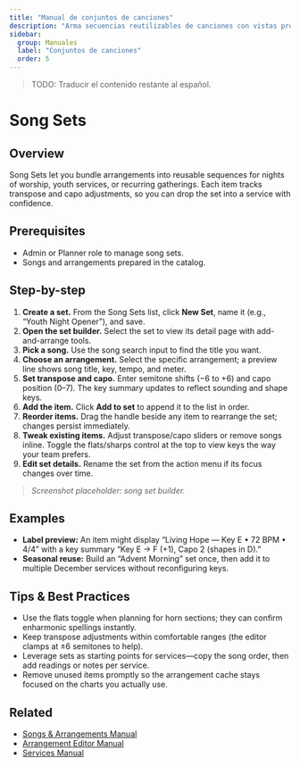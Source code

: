 ```yaml
---
title: "Manual de conjuntos de canciones"
description: "Arma secuencias reutilizables de canciones con vistas previas conscientes de la tonalidad."
sidebar:
  group: Manuales
  label: "Conjuntos de canciones"
  order: 5
---
```

> TODO: Traducir el contenido restante al español.

# Song Sets

## Overview
Song Sets let you bundle arrangements into reusable sequences for nights of worship, youth services, or recurring gatherings. Each item tracks transpose and capo adjustments, so you can drop the set into a service with confidence.

## Prerequisites
- Admin or Planner role to manage song sets.
- Songs and arrangements prepared in the catalog.

## Step-by-step
1. **Create a set.** From the Song Sets list, click **New Set**, name it (e.g., “Youth Night Opener”), and save.
2. **Open the set builder.** Select the set to view its detail page with add-and-arrange tools.
3. **Pick a song.** Use the song search input to find the title you want.
4. **Choose an arrangement.** Select the specific arrangement; a preview line shows song title, key, tempo, and meter.
5. **Set transpose and capo.** Enter semitone shifts (−6 to +6) and capo position (0–7). The key summary updates to reflect sounding and shape keys.
6. **Add the item.** Click **Add to set** to append it to the list in order.
7. **Reorder items.** Drag the handle beside any item to rearrange the set; changes persist immediately.
8. **Tweak existing items.** Adjust transpose/capo sliders or remove songs inline. Toggle the flats/sharps control at the top to view keys the way your team prefers.
9. **Edit set details.** Rename the set from the action menu if its focus changes over time.

> _Screenshot placeholder: song set builder._

## Examples
- **Label preview:** An item might display “Living Hope — Key E • 72 BPM • 4/4” with a key summary “Key E → F (+1), Capo 2 (shapes in D).”
- **Seasonal reuse:** Build an “Advent Morning” set once, then add it to multiple December services without reconfiguring keys.

## Tips & Best Practices
- Use the flats toggle when planning for horn sections; they can confirm enharmonic spellings instantly.
- Keep transpose adjustments within comfortable ranges (the editor clamps at ±6 semitones to help).
- Leverage sets as starting points for services—copy the song order, then add readings or notes per service.
- Remove unused items promptly so the arrangement cache stays focused on the charts you actually use.

## Related
- [Songs & Arrangements Manual](./songs-arrangements)
- [Arrangement Editor Manual](./arrangement-editor)
- [Services Manual](./services)
